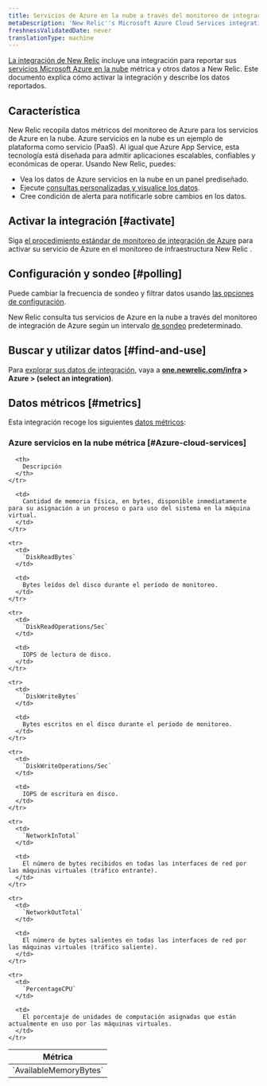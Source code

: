 ```yaml
---
title: Servicios de Azure en la nube a través del monitoreo de integración de Azure
metaDescription: 'New Relic''s Microsoft Azure Cloud Services integration: what data it reports and how to enable it.'
freshnessValidatedDate: never
translationType: machine
---
```


[La integración de New Relic](/docs/infrastructure/integrations-getting-started/getting-started/introduction-infrastructure-integrations) incluye una integración para reportar sus [servicios Microsoft Azure en la nube](https://learn.microsoft.com/en-us/azure/cloud-services) métrica y otros datos a New Relic. Este documento explica cómo activar la integración y describe los datos reportados.

## Característica

New Relic recopila datos métricos del monitoreo de Azure para los servicios de Azure en la nube. Azure servicios en la nube es un ejemplo de plataforma como servicio (PaaS). Al igual que Azure App Service, esta tecnología está diseñada para admitir aplicaciones escalables, confiables y económicas de operar. Usando New Relic, puedes:

* Vea los datos de Azure servicios en la nube en un panel prediseñado.
* Ejecute [consultas personalizadas y visualice los datos](/docs/infrastructure/integrations-getting-started/getting-started/use-integration-data-new-relic-insights).
* Cree condición de alerta para notificarle sobre cambios en los datos.

## Activar la integración [#activate]

Siga [el procedimiento estándar de monitoreo de integración de Azure](/docs/infrastructure/microsoft-azure-integrations/azure-integrations-list/azure-monitor) para activar su servicio de Azure en el monitoreo de infraestructura New Relic .

## Configuración y sondeo [#polling]

Puede cambiar la frecuencia de sondeo y filtrar datos usando [las opciones de configuración](/docs/infrastructure/microsoft-azure-integrations/azure-integrations-list/azure-monitor/#settings).

New Relic consulta tus servicios de Azure en la nube a través del monitoreo de integración de Azure según un intervalo [de sondeo](/docs/infrastructure/microsoft-azure-integrations/azure-integrations-list/azure-monitor/#settings) predeterminado.

## Buscar y utilizar datos [#find-and-use]

Para [explorar sus datos de integración](/docs/infrastructure/integrations/find-use-infrastructure-integration-data), vaya a <DNT>**[one.newrelic.com/infra](https://one.newrelic.com/infra) > Azure > (select an integration)**</DNT>.

## Datos métricos [#metrics]

Esta integración recoge los siguientes [datos métricos](/docs/infrastructure/integrations-getting-started/getting-started/understand-integration-data-data-types#metric):

### Azure servicios en la nube métrica [#Azure-cloud-services]

<table>
  <thead>
    <tr>
      <th style={{ width: "300px" }}>
        Métrica
      </th>

      <th>
        Descripción
      </th>
    </tr>
  </thead>

  <tbody>
    <tr>
      <td>
        `AvailableMemoryBytes`
      </td>

      <td>
        Cantidad de memoria física, en bytes, disponible inmediatamente para su asignación a un proceso o para uso del sistema en la máquina virtual.
      </td>
    </tr>

    <tr>
      <td>
        `DiskReadBytes`
      </td>

      <td>
        Bytes leídos del disco durante el período de monitoreo.
      </td>
    </tr>

    <tr>
      <td>
        `DiskReadOperations/Sec`
      </td>

      <td>
        IOPS de lectura de disco.
      </td>
    </tr>

    <tr>
      <td>
        `DiskWriteBytes`
      </td>

      <td>
        Bytes escritos en el disco durante el período de monitoreo.
      </td>
    </tr>

    <tr>
      <td>
        `DiskWriteOperations/Sec`
      </td>

      <td>
        IOPS de escritura en disco.
      </td>
    </tr>

    <tr>
      <td>
        `NetworkInTotal`
      </td>

      <td>
        El número de bytes recibidos en todas las interfaces de red por las máquinas virtuales (tráfico entrante).
      </td>
    </tr>

    <tr>
      <td>
        `NetworkOutTotal`
      </td>

      <td>
        El número de bytes salientes en todas las interfaces de red por las máquinas virtuales (tráfico saliente).
      </td>
    </tr>

    <tr>
      <td>
        `PercentageCPU`
      </td>

      <td>
        El porcentaje de unidades de computación asignadas que están actualmente en uso por las máquinas virtuales.
      </td>
    </tr>
  </tbody>
</table>
